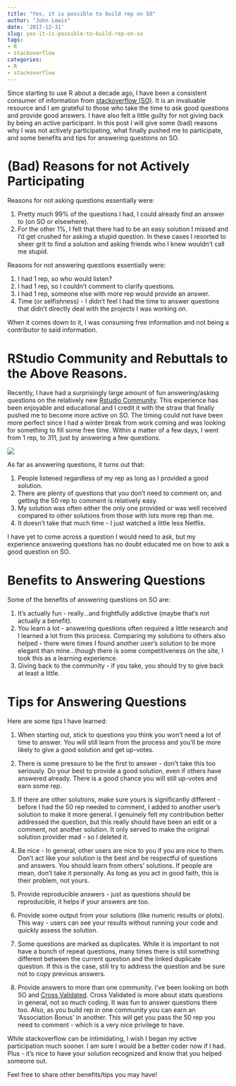 ```yaml
---
title: "Yes, it is possible to build rep on SO"
author: "John Lewis"
date: '2017-12-31'
slug: yes-it-is-possible-to-build-rep-on-so
tags:
- R
- stackoverflow
categories:
- R
- stackoverflow
---
```


Since starting to  use R about a decade ago, I have been a consistent consumer of information from [stackoverflow (SO)](https://stackoverflow.com/). It is an invaluable resource and I am grateful to those who take the time to ask good questions and provide good answers. I have also felt a little guilty for not giving back by being an active participant. In this post I will give some (bad) reasons why I was not actively participating, what finally pushed me to participate, and some benefits and tips for answering questions on SO.

# (Bad) Reasons for not Actively Participating

Reasons for not asking questions essentially were:

1. Pretty much 99% of the questions I had, I could already find an answer to (on SO or elsewhere).
2. For the other 1%, I felt that there had to be an easy solution I missed and I'd get crushed for asking a stupid question. In these cases I resorted to sheer grit to find a solution and asking friends who I knew wouldn't call me stupid. 

Reasons for not answering questions essentially were: 

1. I had 1 rep, so who would listen?
2. I had 1 rep, so I couldn't comment to clarify questions.
3. I had 1 rep, someone else with more rep would provide an answer.
3. Time (or selfishness) - I didn't feel I had the time to  answer questions that didn't directly deal with the projects I was working on. 

When it comes down to it, I was consuming free information and not being a contributor to said information. 

# RStudio Community and Rebuttals to the Above Reasons. 

Recently, I have had a surprisingly large amount of fun answering/asking questions on the relatively new [Rstudio Community](https://community.rstudio.com/). This experience has been enjoyable and educational and I credit it with the straw that finally pushed me to become more active on SO. The timing could not have been more perfect since I had a winter break from work coming and was looking for something to fill some free time. Within a matter of a few days, I went from 1 rep, to 311, just by answering a few questions.



![](/img/rep_page.png)




As far as answering questions, it turns out that:

1. People listened regardless of my rep as long as I provided a good solution.
2. There are plenty of questions that you don't need to comment on, and getting the 50 rep to comment is relatively easy. 
3. My solution was often either the only one provided or was well received compared to other solutions from those with lots more rep than me. 
4. It doesn't take that much time - I just watched a little less Netflix.

I have yet to come across a question I would need to ask, but my experience answering questions has no doubt educated me on how to ask a good question on SO.

# Benefits to Answering Questions

Some of the benefits of answering questions on SO are:

1. It's actually fun - really...and frightfully addictive (maybe that's not actually a benefit).
2. You learn a lot - answering questions often required a little research and I learned a lot from this process. Comparing my solutions to others also helped - there were times I found another user's solution to be more elegant than mine...though there is some competitiveness on the site, I took this as a learning experience. 
3. Giving back to the community - if you take, you should try to give back at least a little. 

# Tips for Answering Questions

Here are some tips I have learned:

1. When starting out, stick to questions you think you won't need a lot of time to answer. You will still learn from the process and you'll be more likely to give a good solution and get up-votes. 

2. There is some pressure to be the first to answer - don't take this too seriously. Do your best to provide a good solution, even if others have answered already. There is a good chance you will still up-votes and earn some rep.

3. If there are other solutions, make sure yours is significantly different - before I had the 50 rep needed to comment, I added to another user's solution to make it more general. I genuinely felt my contribution better addressed the question, but this really should have been an edit or a comment, not another solution. It only served to make the original solution provider mad - so I deleted it. 

4. Be nice - In general, other users are nice to you if you are nice to them. Don't act like your solution is the best and be respectful of questions and answers. You should learn from others' solutions. If people are mean, don't take it personally. As long as you act in good faith, this is their problem, not yours. 

5. Provide reproducible answers - just as questions should be reproducible, it helps if your answers are too. 

6. Provide some output from your solutions (like numeric results or plots). This way - users can see your results without running your code and quickly assess the solution.

7. Some questions are marked as duplicates. While it is important to not have a bunch of repeat questions, many times there is still something different between the current question and the linked duplicate question. If this is the case, still try to address the question and be sure not to copy previous answers. 

8. Provide answers to more than one community. I've been looking on both SO and [Cross Validated](https://stats.stackexchange.com/). Cross Validated is more about stats questions in general, not so much coding. It was fun to answer questions there too. Also, as you build rep in one community you can earn an 'Association Bonus' in another. This will get you pass the 50 rep you need to comment - which is a very nice privilege to have.


While stackoverflow can be intimidating, I wish I began my active participation much sooner. I am sure I would be a better coder now if I had. Plus - it's nice to have your solution recognized and know that you helped someone out. 

Feel free to share other benefits/tips you may have!




